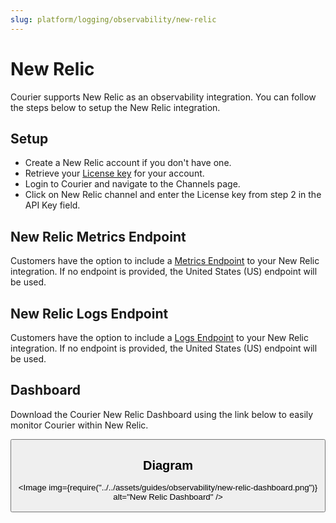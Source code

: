 ```yaml
---
slug: platform/logging/observability/new-relic
---
```



# New Relic

Courier supports New Relic as an observability integration. You can follow the steps below to setup the New Relic integration.

## Setup

- Create a New Relic account if you don't have one.
- Retrieve your [License key](https://one.newrelic.com/api-keys) for your account.
- Login to Courier and navigate to the Channels page.
- Click on New Relic channel and enter the License key from step 2 in the API Key field.

## New Relic Metrics Endpoint

Customers have the option to include a [Metrics Endpoint](https://docs.newrelic.com/docs/data-apis/ingest-apis/metric-api/report-metrics-metric-api/#api-endpoint) to your New Relic integration. If no endpoint is provided, the United States (US) endpoint will be used.

## New Relic Logs Endpoint

Customers have the option to include a [Logs Endpoint](https://docs.newrelic.com/docs/logs/log-api/introduction-log-api/#endpoint) to your New Relic integration. If no endpoint is provided, the United States (US) endpoint will be used.

## Dashboard

Download the Courier New Relic Dashboard using the link below to easily monitor Courier within New Relic.

<Button
  label="Download Dashboard JSON"
  link="https://www.courier.com/docs/data/courier-new-relic-dashboard.json"
  size="md"
/>

## Diagram

<Image
  img={require("../../assets/guides/observability/new-relic-dashboard.png")}
  alt="New Relic Dashboard"
/>
